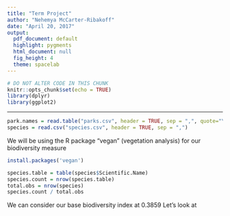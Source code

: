 ```yaml
---
title: "Term Project"
author: "Nehemya McCarter-Ribakoff"
date: "April 20, 2017"
output:
  pdf_document: default
  highlight: pygments
  html_document: null
  fig_height: 4
  theme: spacelab
---
```


```r
# DO NOT ALTER CODE IN THIS CHUNK
knitr::opts_chunk$set(echo = TRUE)
library(dplyr)
library(ggplot2)

```

* * *

```r
park.names = read.table("parks.csv", header = TRUE, sep = ",", quote="\"'", dec=".")
species = read.csv("species.csv", header = TRUE, sep = ",")
```

We will be using the R package "vegan" (vegetation analysis) for our biodiversity measure

```r
install.packages('vegan')
```

```r
species.table = table(species$Scientific.Name)
species.count = nrow(species.table)
total.obs = nrow(species)
species.count / total.obs
```

We can consider our base biodiversity index at 0.3859
Let's look at 